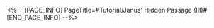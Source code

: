 <%-- [PAGE_INFO]
PageTitle=#Tutorial/Janus' Hidden Passage (III)#
[END_PAGE_INFO] --%>
{{Tutorial
|sort      = 634301
|title     = Janus' Hidden Passage (III)
|subtitle  = 
|type      = Adventure
|about     = 
|image1    = Tutorial Janus' Hidden Passage (III) 1.png{{subst:void|<!--$UPLOAD:<<SpriteOutput/TutorialPic/TutorialPage_FastMoveGuide3.png>-<Tutorial Janus' Hidden Passage (III) 1.png>-<Tutorial Files>>-->}}
|text1     = Some doors to the secret passages are rather complicated, only completing the image when {{Color|h|nobold=1|both horizontal and vertical axes}} are aligned, allowing you to {{Color|h|nobold=1|move quickly}}.
}}